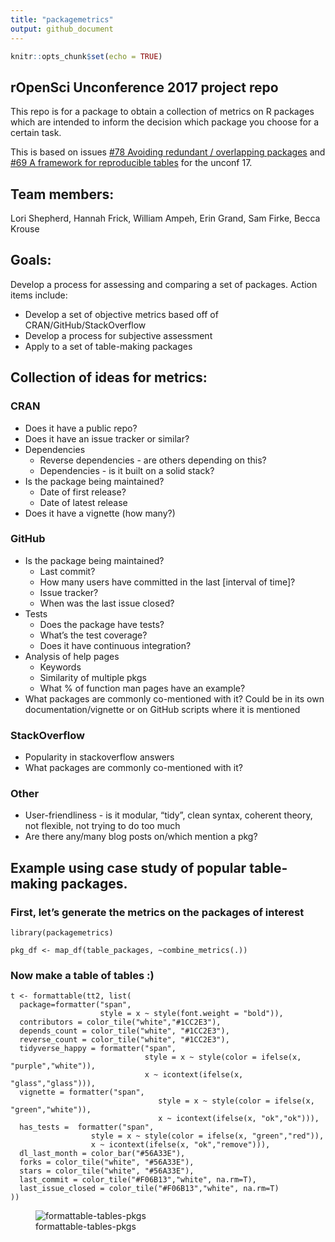 ```yaml
---
title: "packagemetrics"
output: github_document
---
```


```r
knitr::opts_chunk$set(echo = TRUE)
```

## rOpenSci Unconference 2017 project repo

This repo is for a package to obtain a collection of metrics on R packages which are intended to inform the decision which package you choose for a certain task.

This is based on issues [#78 Avoiding redundant / overlapping packages](https://github.com/ropensci/unconf17/issues/78) and [#69 A framework for reproducible tables](https://github.com/ropensci/unconf17/issues/69) for the unconf 17.

## Team members:

Lori Shepherd, Hannah Frick, William Ampeh, Erin Grand, Sam Firke, Becca Krouse

## Goals:

Develop a process for assessing and comparing a set of packages. Action items include:

- Develop a set of objective metrics based off of CRAN/GitHub/StackOverflow
- Develop a process for subjective assessment
- Apply to a set of table-making packages

## Collection of ideas for metrics:

### CRAN

- Does it have a public repo?
- Does it have an issue tracker or similar?
- Dependencies
    - Reverse dependencies - are others depending on this?
    - Dependencies - is it built on a solid stack?
- Is the package being maintained?
    - Date of first release?
    - Date of latest release
- Does it have a vignette (how many?)


### GitHub

- Is the package being maintained?
    - Last commit?
    - How many users have committed in the last [interval of time]?
    - Issue tracker?
    - When was the last issue closed?
- Tests    
    - Does the package have tests?
    - What's the test coverage?
    - Does it have continuous integration?
- Analysis of help pages 
    - Keywords
    - Similarity of multiple pkgs
    - What % of function man pages have an example?
- What packages are commonly co-mentioned with it?  Could be in its own documentation/vignette or on GitHub scripts where it is mentioned


### StackOverflow

- Popularity in stackoverflow answers 
- What packages are commonly co-mentioned with it?

### Other

- User-friendliness - is it modular, “tidy”, clean syntax, coherent theory, not flexible, not trying to do too much
- Are there any/many blog posts on/which mention a pkg?

## Example using case study of popular table-making packages.  

### First, let's generate the metrics on the packages of interest
```
library(packagemetrics)

pkg_df <- map_df(table_packages, ~combine_metrics(.)) 
```

### Now make a table of tables :)
```
t <- formattable(tt2, list(
  package=formatter("span",
                    style = x ~ style(font.weight = "bold")),
  contributors = color_tile("white","#1CC2E3"),
  depends_count = color_tile("white", "#1CC2E3"),
  reverse_count = color_tile("white", "#1CC2E3"),
  tidyverse_happy = formatter("span",
                              style = x ~ style(color = ifelse(x, "purple","white")),
                              x ~ icontext(ifelse(x, "glass","glass"))),
  vignette = formatter("span",
                                 style = x ~ style(color = ifelse(x, "green","white")),
                                 x ~ icontext(ifelse(x, "ok","ok"))),
  has_tests =  formatter("span",
                  style = x ~ style(color = ifelse(x, "green","red")),
                  x ~ icontext(ifelse(x, "ok","remove"))),
  dl_last_month = color_bar("#56A33E"),
  forks = color_tile("white", "#56A33E"),
  stars = color_tile("white", "#56A33E"),
  last_commit = color_tile("#F06B13","white", na.rm=T),
  last_issue_closed = color_tile("#F06B13","white", na.rm=T)
))
```
![formattable-tables-pkgs](format_metrics_example.png)
